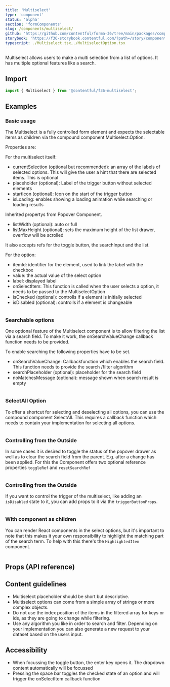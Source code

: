 ```yaml
---
title: 'Multiselect'
type: 'component'
status: 'alpha'
section: 'formComponents'
slug: /components/multiselect/
github: 'https://github.com/contentful/forma-36/tree/main/packages/components/Multiselect'
storybook: 'https://f36-storybook.contentful.com/?path=/story/components-multiselect--basic'
typescript: ./Multiselect.tsx,./MultiselectOption.tsx
---
```


Multiselect allows users to make a multi selection from a list of options.
It has multiple optional features like a search.

## Import

```jsx static=true
import { Multiselect } from '@contentful/f36-multiselect';
```

## Examples

### Basic usage

The Multiselect is a fully controlled form element and expects the selectable items as children via the compound component Multiselect.Option.

Properties are:

For the multiselect itself:

- currentSelection (optional but recommended): an array of the labels of selected options. This will give the user a hint that there are selected items. This is optional
- placeholder (optional): Label of the trigger button without selected elements
- startIcon (optional): Icon on the start of the trigger button
- isLoading: enables showing a loading animation while searching or loading results

Inherited propertys from Popover Component.

- listWidth (optional): auto or full
- listMaxHeight (optional): sets the maximum height of the list drawer, overflow will be scrolled

It also accepts refs for the toggle button, the searchInput and the list.

For the option:

- itemId: identifier for the element, used to link the label with the checkbox
- value: the actual value of the select option
- label: displayed label
- onSelectItem: This function is called when the user selects a option, it needs to be passed to the MultiselectOption
- isChecked (optional): controlls if a element is initially selected
- isDisabled (optional): controlls if a element is changeable

```jsx file=./examples/MultiselectBasicUsageExample.tsx

```

### Searchable options

One optional feature of the Multiselect component is to allow filtering the list via a search field.
To make it work, the onSearchValueChange callback function needs to be provided.

To enable searching the following properties have to be set.

- onSearchValueChange: Callbackfunction which enables the search field. This function needs to provide the search /filter algorithm
- searchPlaceholder (optional): placeholder for the search field
- noMatchesMessage (optional): message shown when search result is empty

```jsx file=./examples/MultiselectSearchExample.tsx

```

### SelectAll Option

To offer a shortcut for selecting and deselecting all options, you can use the compound component SelectAll. This requires a callback function which needs to contain your implementation for selecting all options.

```jsx file=./examples/MultiselectSelectAllExample.tsx

```

### Controlling from the Outside

In some cases it is desired to toggle the status of the popover drawer as well as to clear the search field from the parent. E.g. after a change has been applied. For this the Component offers two optional reference properties `toggleRef` and `resetSearchRef`

```jsx file=./examples/MultiselectReferenceExample.tsx

```

### Controlling from the Outside

If you want to control the trigger of the multiselect, like adding an `isDisabled` state to it, you can add props to it via the `triggerButtonProps`.

```jsx file=./examples/MultiselectIsDisabledExample.tsx

```

### With component as children

You can render React components in the select options, but it's important to note that this makes it your own responsibility to highlight the matching part of the search term. To help with this there's the `HighlightedItem` component.

```jsx file=./examples/MultiselectOptionChildrenExample.tsx

```

## Props (API reference)

<PropsTable of="Multiselect" />

## Content guidelines

- Multiselect placeholder should be short but descriptive.
- Multiselect options can come from a simple array of strings or more complex objects.
- Do not use the index position of the items in the filtered array for keys or ids, as they are going to change while filtering.
- Use any algorithm you like in order to search and filter. Depending on your implementation you can also generate a new request to your dataset based on the users input.

## Accessibility

- When focussing the toggle button, the enter key opens it. The dropdown content automatically will be focussed
- Pressing the space bar toggles the checked state of an option and will trigger the onSelectItem callback function
